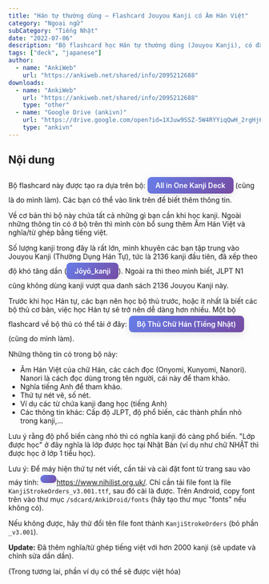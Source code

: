 ```yaml
---
title: "Hán tự thường dùng – Flashcard Jouyou Kanji có Âm Hán Việt"
category: "Ngoại ngữ"
subCategory: "Tiếng Nhật"
date: "2022-07-06"
description: "Bộ flashcard học Hán tự thường dùng (Jouyou Kanji), có đầy đủ âm Hán Việt, nghĩa tiếng Việt, ví dụ, JLPT, nét viết,..."
tags: ["deck", "japanese"]
author:
  - name: "AnkiWeb"
    url: "https://ankiweb.net/shared/info/2095212688"
downloads:
  - name: "AnkiWeb"
    url: "https://ankiweb.net/shared/info/2095212688"
    type: "other"
  - name: "Google Drive (ankivn)"
    url: "https://drive.google.com/open?id=1XJuw9SSZ-5W4RYYiqQwH_2rgHj63ZKPZ&usp=drive_fs"
    type: "ankivn"
---
```


## Nội dung

Bộ flashcard này được tạo ra dựa trên bộ: <a href="https://ankiweb.net/shared/info/798002504" style="display: inline-block; padding: 8px 16px; background: linear-gradient(135deg, #667eea 0%, #764ba2 100%); color: white; text-decoration: none; border-radius: 8px; font-weight: 600; box-shadow: 0 4px 15px rgba(0,0,0,0.1); transition: all 0.3s ease; margin: 4px 0;" onmouseover="this.style.transform='translateY(-2px)'; this.style.boxShadow='0 6px 20px rgba(0,0,0,0.15)';" onmouseout="this.style.transform='translateY(0)'; this.style.boxShadow='0 4px 15px rgba(0,0,0,0.1)';">All in One Kanji Deck</a> (cũng là do mình làm). Các bạn có thể vào link trên để biết thêm thông tin.

Về cơ bản thì bộ này chứa tất cả những gì bạn cần khi học kanji. Ngoài những thông tin có ở bộ trên thì mình còn bổ sung thêm Âm Hán Việt và nghĩa/từ ghép bằng tiếng việt.

Số lượng kanji trong đây là rất lớn, mình khuyên các bạn tập trung vào Jouyou Kanji (Thường Dụng Hán Tự), tức là 2136 kanji đầu tiên, đã xếp theo độ khó tăng dần (<a href="https://vi.wikipedia.org/wiki/Jōyō_kanji" style="display: inline-block; padding: 8px 16px; background: linear-gradient(135deg, #667eea 0%, #764ba2 100%); color: white; text-decoration: none; border-radius: 8px; font-weight: 600; box-shadow: 0 4px 15px rgba(0,0,0,0.1); transition: all 0.3s ease; margin: 4px 0;" onmouseover="this.style.transform='translateY(-2px)'; this.style.boxShadow='0 6px 20px rgba(0,0,0,0.15)';" onmouseout="this.style.transform='translateY(0)'; this.style.boxShadow='0 4px 15px rgba(0,0,0,0.1)';">Jōyō_kanji</a>). Ngoài ra thì theo mình biết, JLPT N1 cũng không dùng kanji vượt qua danh sách 2136 Jouyou Kanji này.

Trước khi học Hán tự, các bạn nên học bộ thủ trước, hoặc ít nhất là biết các bộ thủ cơ bản, việc học Hán tự sẽ trở nên dễ dàng hơn nhiều. Một bộ flashcard về bộ thủ có thể tải ở đây: <a href="https://ankivn.com/blog/bo-thu-chu-han" style="display: inline-block; padding: 8px 16px; background: linear-gradient(135deg, #667eea 0%, #764ba2 100%); color: white; text-decoration: none; border-radius: 8px; font-weight: 600; box-shadow: 0 4px 15px rgba(0,0,0,0.1); transition: all 0.3s ease; margin: 4px 0;" onmouseover="this.style.transform='translateY(-2px)'; this.style.boxShadow='0 6px 20px rgba(0,0,0,0.15)';" onmouseout="this.style.transform='translateY(0)'; this.style.boxShadow='0 4px 15px rgba(0,0,0,0.1)';">Bộ Thủ Chữ Hán (Tiếng Nhật)</a> (cũng do mình làm).

Những thông tin có trong bộ này:

- Âm Hán Việt của chữ Hán, các cách đọc (Onyomi, Kunyomi, Nanori). Nanori là cách đọc dùng trong tên người, cái này để tham khảo.
- Nghĩa tiếng Anh để tham khảo.
- Thứ tự nét vẽ, số nét.
- Ví dụ các từ chứa kanji đang học (tiếng Anh)
- Các thông tin khác: Cấp độ JLPT, độ phổ biến, các thành phần nhỏ trong kanji,...

Lưu ý rằng độ phổ biến càng nhỏ thì có nghĩa kanji đó càng phổ biến. "Lớp được học" ở đây nghĩa là lớp được học tại Nhật Bản (ví dụ như chữ NHẬT thì được học ở lớp 1 tiểu học).

Lưu ý: Để máy hiện thứ tự nét viết, cần tải và cài đặt font từ trang sau vào máy tính: <a href="https://www.nihilist.org.uk/" style="display: inline-block; padding: 8px 16px; background: linear-gradient(135deg, #667eea 0%, #764ba2 100%); color: white; text-decoration: none; border-radius: 8px; font-weight: 600; box-shadow: 0 4px 15px rgba(0,0,0,0.1); transition: all 0.3s ease; margin: 4px 0;" onmouseover="this.style.transform='translateY(-2px)'; this.style.boxShadow='0 6px 20px rgba(0,0,0,0.15)';" onmouseout="this.style.transform='translateY(0)'; this.style.boxShadow='0 4px 15px rgba(0,0,0,0.1)';">https://www.nihilist.org.uk/</a>. Chỉ cần tải file font là file `KanjiStrokeOrders_v3.001.ttf`, sau đó cài là được. Trên Android, copy font trên vào thư mục `/sdcard/AnkiDroid/fonts` (hãy tạo thư mục "fonts" nếu không có).

Nếu không được, hãy thử đổi tên file font thành `KanjiStrokeOrders` (bỏ phần `_v3.001`).

**Update:** Đã thêm nghĩa/từ ghép tiếng việt với hơn 2000 kanji (sẽ update và chỉnh sửa dần dần).

(Trong tương lai, phần ví dụ có thể sẽ được việt hóa)